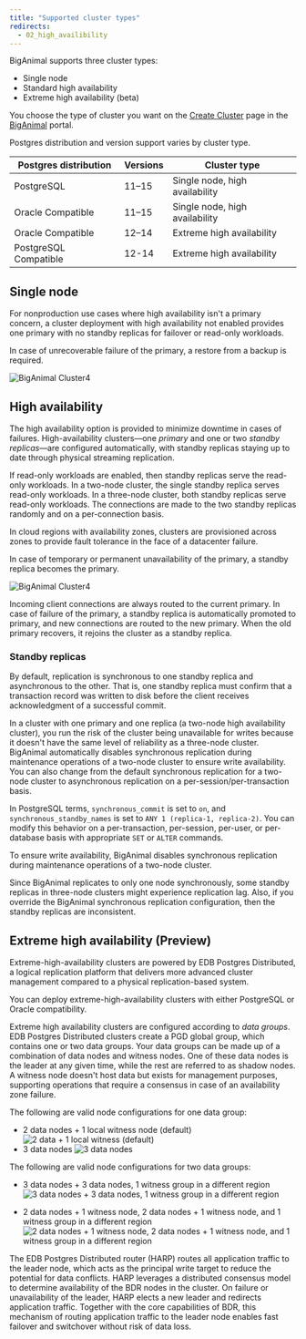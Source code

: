```yaml
---
title: "Supported cluster types"
redirects:
  - 02_high_availibility
---
```


BigAnimal supports three cluster types: 
- Single node
- Standard high availability
- Extreme high availability (beta)

You choose the type of cluster you want on the [Create Cluster](https://portal.biganimal.com/create-cluster) page in the [BigAnimal](https://portal.biganimal.com) portal.  

Postgres distribution and version support varies by cluster type.

| Postgres distribution |     Versions     |          Cluster type          |
| --------------------- | ---------------- | ------------------------------ |
| PostgreSQL            | 11–15            | Single node, high availability |
| Oracle Compatible     | 11–15            | Single node, high availability |
| Oracle Compatible     | 12–14            | Extreme high availability      |
| PostgreSQL Compatible | 12-14            | Extreme high availability      |

## Single node

For nonproduction use cases where high availability isn't a primary concern, a cluster deployment with high availability not enabled provides one primary with no standby replicas for failover or read-only workloads. 

In case of unrecoverable failure of the primary, a restore from a backup is required. 

![BigAnimal Cluster4](images/Single-Node-Diagram-2x.png)

## High availability

The high availability option is provided to minimize downtime in cases of failures. High-availability clusters&mdash;one *primary* and one or two *standby replicas*&mdash;are configured automatically, with standby replicas staying up to date through physical streaming replication. 

If read-only workloads are enabled, then standby replicas serve the read-only workloads. In a two-node cluster, the single standby replica serves read-only workloads. In a three-node cluster, both standby replicas serve read-only workloads. The connections are made to the two standby replicas randomly and on a per-connection basis. 

In cloud regions with availability zones, clusters are provisioned across zones to provide fault tolerance in the face of a datacenter failure.

In case of temporary or permanent unavailability of the primary, a standby replica becomes the primary.

![BigAnimal Cluster4](images/HA-diagram-2x.png)

Incoming client connections are always routed to the current primary. In case of failure of the primary, a standby replica is automatically promoted to primary, and new connections are routed to the new primary. When the old primary recovers, it rejoins the cluster as a standby replica.

### Standby replicas

By default, replication is synchronous to one standby replica and asynchronous to the other. That is, one standby replica must confirm that a transaction record was written to disk before the client receives acknowledgment of a successful commit. 

In a cluster with one primary and one replica (a two-node high availability cluster), you run the risk of the cluster being unavailable for writes because it doesn't have the same level of reliability as a three-node cluster. BigAnimal automatically disables synchronous replication during maintenance operations of a two-node cluster to ensure write availability. You can also change from the default synchronous replication for a two-node cluster to asynchronous replication on a per-session/per-transaction basis.

In PostgreSQL terms, `synchronous_commit` is set to `on`, and `synchronous_standby_names` is set to `ANY 1 (replica-1, replica-2)`. You can modify this behavior on a per-transaction, per-session, per-user, or per-database basis with appropriate `SET` or `ALTER` commands. 

To ensure write availability, BigAnimal disables synchronous replication during maintenance operations of a two-node cluster.

Since BigAnimal replicates to only one node synchronously, some standby replicas in three-node clusters might experience replication lag. Also, if you override the BigAnimal synchronous replication configuration, then the standby replicas are inconsistent. 


## Extreme high availability (Preview)

Extreme-high-availability clusters are powered by EDB Postgres Distributed, a logical replication platform that delivers more advanced cluster management compared to a physical replication-based system. 

You can deploy extreme-high-availability clusters with either PostgreSQL or Oracle compatibility. 

Extreme high availability clusters are configured according to *data groups*. EDB Postgres Distributed clusters create a PGD global group, which contains one or two data groups. Your data groups can be made up of a combination of data nodes and witness nodes. One of these data nodes is the leader at any given time, while the rest are referred to as shadow nodes. A witness node doesn't host data but exists for management purposes, supporting operations that require a consensus in case of an availability zone failure. 

The following are valid node configurations for one data group:

- 2 data nodes + 1 local witness node (default)
   ![2 data + 1 local witness (default)](images/SingleDataGroup-1.png)
- 3 data nodes
   ![3 data nodes](images/SingleDataGroup-2.png)

The following are valid node configurations for two data groups:

- 3 data nodes + 3 data nodes, 1 witness group in a different region 
   ![3 data nodes + 3 data nodes, 1 witness group in a different region ](images/2DataGroups-1.png)

- 2 data nodes + 1 witness node, 2 data nodes + 1 witness node, and 1 witness group in a different region
   ![2 data nodes + 1 witness node, 2 data nodes + 1 witness node, and 1 witness group in a different region](images/2DataGroups-2.png)

The EDB Postgres Distributed router (HARP) routes all application traffic to the leader node, which acts as the principal write target to reduce the potential for data conflicts. HARP leverages a distributed consensus model to determine availability of the BDR nodes in the cluster. On failure or unavailability of the leader, HARP elects a new leader and redirects application traffic. Together with the core capabilities of BDR, this mechanism of routing application traffic to the leader node enables fast failover and switchover without risk of data loss. 
